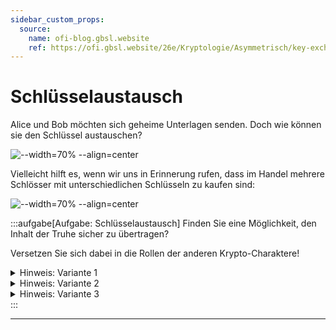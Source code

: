 ```yaml
---
sidebar_custom_props:
  source:
    name: ofi-blog.gbsl.website
    ref: https://ofi.gbsl.website/26e/Kryptologie/Asymmetrisch/key-exchange
---
```


# Schlüsselaustausch

Alice und Bob möchten sich geheime Unterlagen senden. Doch wie können sie den Schlüssel austauschen?

![--width=70% --align=center](img/key-exchange.svg)


Vielleicht hilft es, wenn wir uns in Erinnerung rufen, dass im Handel mehrere Schlösser mit unterschiedlichen Schlüsseln zu kaufen sind:

![--width=70% --align=center](img/key-exchange-2.svg)

:::aufgabe[Aufgabe: Schlüsselaustausch]
Finden Sie eine Möglichkeit, den Inhalt der Truhe sicher zu übertragen?

Versetzen Sie sich dabei in die Rollen der anderen Krypto-Charaktere!

<details>
  <summary>Hinweis: Variante 1</summary>
  <div>
    #### Variante 1: Eigene Schlösser Verteilen

    Können Sie sich zusammenreimen, wie die geheimen Unterlagen versendet werden? Wo liegen allenfalls Probleme?
  </div>
</details>


<details>
  <summary>Hinweis: Variante 2</summary>
  <div>
    #### Variante 2: Eigene Schlösser Verteilen

    ![--width=80% --align=center](img/asymm-encryption-2.svg)

    Wie können die Unterlagen sicher zugestellt werden? Wo liegen allenfalls Probleme?
  </div>
</details>


<details>
  <summary>Hinweis: Variante 3</summary>
  <div>
    #### Variante 3: Schlösser beim vertrauenswürdigen Trent beziehen

    ![--width=80% --align=center](img/asymm-encryption-3.svg)

    Wie können die Unterlagen sicher zugestellt werden? Wo liegen allenfalls Probleme?
  </div>
</details>
:::

---
